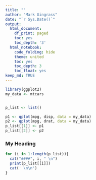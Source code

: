 ```yaml
---
title: ""
author: "Mark Gingrass"
date: "`r Sys.Date()`"
output:
  html_document:
    df_print: paged
    toc: yes
    toc_depth: '3'
  html_notebook:
    code_folding: hide
    theme: united
    toc: yes
    toc_depth: 3
    toc_float: yes
keep_md: TRUE
---
```


```r
library(ggplot2)
my_data <- mtcars


p_list <- list()

p1 <- qplot(mpg, disp, data = my_data)
p2 <- qplot(mpg, drat, data = my_data)
p_list[[1]] <- p1
p_list[[2]] <- p2
```


### My Heading  {.tabset}
```r
for (i in 1:length(p_list)){
  cat("####", i, " \n")
  print(p_list[[i]])
  cat(' \n\n')
}
```